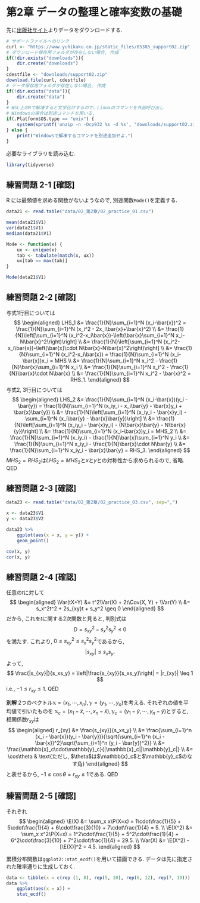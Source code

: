 # 第2章 データの整理と確率変数の基礎 {-#ch2}
先に[出版社サイト](https://www.yuhikaku.co.jp/books/detail/9784641053854)よりデータをダウンロードする.
```r
# サポートファイルへのリンク
curl <- "https://www.yuhikaku.co.jp/static_files/05385_support02.zip"
# ダウンロード保存用フォルダが存在しない場合, 作成
if(!dir.exists("downloads")){
    dir.create("downloads")
}
cdestfile <- "downloads/support02.zip"
download.file(curl, cdestfile)
# データ保存用フォルダが存在しない場合, 作成
if(!dir.exists("data")){
    dir.create("data")
}
# WSL上のRで解凍すると文字化けするので、Linuxのコマンドを外部呼び出し
# Windowsの場合は別途コマンドを用いる.
if(.Platform$OS.type == "unix") {
    system(sprintf('unzip -n -Ocp932 %s -d %s', "downloads/support02.zip", "./data"))
} else {
    print("Windowsで解凍するコマンドを別途追加せよ.")
}
```

必要なライブラリを読み込む.
```r
library(tidyverse)
```

## 練習問題 2-1 [確認] {-}
R には最頻値を求める関数がないようなので, 別途関数`Mode()`を定義する.
```r
data21 <- read.table("data/02_第2章/02_practice_01.csv")

mean(data21$V1)
var(data21$V1)
median(data21$V1)

Mode <- function(x) {
    ux <- unique(x)
    tab <- tabulate(match(x, ux))
    ux[tab == max(tab)]
}

Mode(data21$V1)
```

## 練習問題 2-2 [確認] {-}
与式1行目については
$$
\begin{aligned}
    LHS_1 &= \frac{1}{N}\sum_{i=1}^N (x_i-\bar{x})^2 = \frac{1}{N}\sum_{i=1}^N (x_i^2 - 2x_i\bar{x}+\bar{x}^2) \\
          &= \frac{1}{N}\left[\sum_{i=1}^N (x_i^2-x_i\bar{x})-\left(\bar{x}\sum_{i=1}^N x_i-N\bar{x}^2\right)\right] \\
          &= \frac{1}{N}\left[\sum_{i=1}^N (x_i^2-x_i\bar{x})-\left(\bar{x}\cdot N\bar{x}-N\bar{x}^2\right)\right] \\
          &= \frac{1}{N}\sum_{i=1}^N (x_i^2-x_i\bar{x}) = \frac{1}{N}\sum_{i=1}^N (x_i-\bar{x})x_i = MHS \\
          &= \frac{1}{N}\sum_{i=1}^N x_i^2 - \frac{1}{N}\bar{x}\sum_{i=1}^N x_i \\
          &= \frac{1}{N}\sum_{i=1}^N x_i^2 - \frac{1}{N}\bar{x}\cdot N\bar{x} \\
          &= \frac{1}{N}\sum_{i=1}^N x_i^2 - \bar{x}^2 = RHS_1.
\end{aligned}
$$
与式2, 3行目については
$$
\begin{aligned}
    LHS_2 &= \frac{1}{N}\sum_{i=1}^N (x_i-\bar{x})(y_i - \bar{y}) = \frac{1}{N}\sum_{i=1}^N (x_iy_i - x_i\bar{y} - \bar{x}y_i + \bar{x}\bar{y}) \\
          &= \frac{1}{N}\left[\sum_{i=1}^N (x_iy_i - \bar{x}y_i) - \sum_{i=1}^N (x_i\bar{y} - \bar{x}\bar{y})\right] \\
          &= \frac{1}{N}\left[\sum_{i=1}^N (x_iy_i - \bar{x}y_i) - (N\bar{x}\bar{y} - N\bar{x}{y})\right] \\
          &= \frac{1}{N}\sum_{i=1}^N (x_i-\bar{x})y_i = MHS_2 \\
          &= \frac{1}{N}\sum_{i=1}^N (x_iy_i) - \frac{1}{N}\bar{x}\sum_{i=1}^N y_i \\
          &= \frac{1}{N}\sum_{i=1}^N x_iy_i - \frac{1}{N}\bar{x}\cdot N\bar{y} \\
          &= \frac{1}{N}\sum_{i=1}^N x_iy_i - \bar{x}\bar{y} = RHS_3.
\end{aligned}
$$
$MHS_2 = RHS_2$は$LHS_2 = MHS_2$と$x$と$y$との対称性から求められるので, 省略. QED

## 練習問題 2-3 [確認] {-}
```r
data23 <- read.table("data/02_第2章/02_practice_03.csv", sep=",")

x <- data23$V1
y <- data23$V2

data23 %>%
    ggplot(aes(x = x, y = y)) +
    geom_point()

cov(x, y)
cor(x, y)
```

## 練習問題 2-4 [確認] {-}
任意の$t$に対して
$$
\begin{aligned}
    \Var(tX+Y) &= t^2\Var(X) + 2t\Cov(X, Y) + \Var(Y) \\
               &= s_x^2t^2 + 2s_{xy}t + s_y^2 \geq 0
\end{aligned}
$$
だから, これを$t$に関する2次関数と見ると, 判別式は
$$
D = s_{xy}^2 - s_x^2s_y^2 \leq 0
$$
を満たす.
これより, $0 \leq s_{xy}^2 \leq s_x^2s_y^2$であるから,
$$
|s_{xy}| \leq s_xs_y.
$$
よって,
$$
\frac{|s_{xy}|}{s_xs_y} = \left|\frac{s_{xy}}{s_xs_y}\right| = |r_{xy}| \leq 1
$$
i.e., $-1 \leq r_{xy} \leq 1$. QED

**別解** 2つのベクトル$\mathbb{x} = (x_1, \cdots, x_n), \mathbb{y} = (y_1, \cdots, y_n)$を考える.
それぞれの値を平均値で引いたものを $\mathbb{x}_c = (x_1 - \bar{x}, \cdots, x_n - \bar{x}), \mathbb{y}_c = (y_1 - \bar{y}, \cdots, y_n - \bar{y})$とすると,
相関係数$r_{xy}$は
$$
\begin{aligned}
r_{xy} &= \frac{s_{xy}}{s_xs_y} \\
       &= \frac{\sum_{i=1}^n (x_i - \bar{x})(y_i - \bar{y})}{\sqrt{\sum_{i=1}^n (x_i - \bar{x})^2}\sqrt{\sum_{i=1}^n (y_i - \bar{y})^2}} \\
       &= \frac{\mathbb{x}_c\cdot\mathbb{y}_c}{|\mathbb{x}_c||\mathbb{y}_c|} \\
       &= \cos\theta & \text{ただし, $\theta$は$\mathbb{x}_c$と$\mathbb{y}_c$のなす角}
\end{aligned}
$$
と表せるから, $-1 \leq \cos\theta = r_{xy} \leq 1$である. QED

## 練習問題 2-5 [確認] {-}
それぞれ
$$
\begin{aligned}
  \E(X)   &= \sum_x x\P(X=x) = 1\cdot\frac{1}{5} + 5\cdot\frac{1}{4} + 6\cdot\frac{3}{10} + 7\cdot\frac{1}{4} = 5. \\
  \E(X^2) &= \sum_x x^2\P(X=x) = 1^2\cdot\frac{1}{5} + 5^2\cdot\frac{1}{4} + 6^2\cdot\frac{3}{10} + 7^2\cdot\frac{1}{4} = 29.5. \\
  \Var(X) &= \E(X^2) - [\E(X)]^2 = 4.5.
\end{aligned}
$$

累積分布関数は`ggplot2::stat_ecdf()`を用いて描画できる.
データは先に指定された確率通りに生成しておく.
```r
data <- tibble(x = c(rep (1, 8), rep(5, 10), rep(6, 12), rep(7, 10)))
data %>%
    ggplot(aes(x = x)) +
    stat_ecdf()
```

<!-- ## 練習問題 2-6 [確認] {-}

## 練習問題 2-7 [発展] {-}

## 練習問題 2-8 [発展] {-}

## 練習問題 2-9 [発展] {-}

## 練習問題 2-10 [発展] {-}

## 練習問題 2-11 [確認] {-}

## 練習問題 2-12 [発展] {-}

## 練習問題 2-13 [確認] {-}

## 練習問題 2-14 [確認] {-} -->
